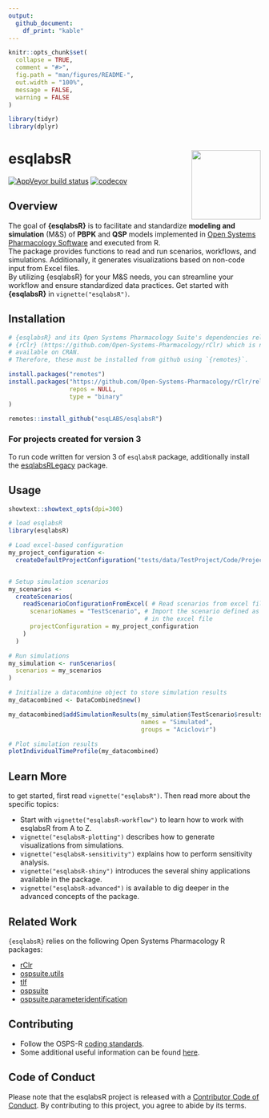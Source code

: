 ```yaml
---
output: 
  github_document:
    df_print: "kable"
---
```


<!-- README.md is generated from README.Rmd. Please edit that file -->

```r
knitr::opts_chunk$set(
  collapse = TRUE,
  comment = "#>",
  fig.path = "man/figures/README-",
  out.width = "100%",
  message = FALSE,
  warning = FALSE
)

library(tidyr)
library(dplyr)
```

# esqlabsR <a href="https://esqlabs.github.io/esqlabsR"><img src="man/figures/logo.png" align="right" height="138" /></a>

<!-- badges: start -->

[![AppVeyor build status](https://ci.appveyor.com/api/projects/status/github/esqlabs/esqlabsr?branch=develop&svg=true)](https://ci.appveyor.com/project/StephanSchaller/esqlabsr/branch/develop)
[![codecov](https://codecov.io/gh/esqlabs/esqlabsr/branch/develop/graph/badge.svg)](https://codecov.io/gh/esqlabs/esqlabsr)

<!-- badges: end -->

## Overview


The goal of **{esqlabsR}** is to facilitate and standardize **modeling and simulation** (M&S) of **PBPK** and **QSP** models implemented in [Open Systems Pharmacology Software](https://www.open-systems-pharmacology.org/) and executed from R.  
The package provides functions to read and run scenarios, workflows, and simulations. Additionally, it generates visualizations based on non-code input from Excel files.  
By utilizing {esqlabsR} for your M&S needs, you can streamline your workflow and ensure standardized data practices. Get started with **{esqlabsR}** in `vignette("esqlabsR")`.



## Installation


```r
# {esqlabsR} and its Open Systems Pharmacology Suite's dependencies relies on
# {rClr} (https://github.com/Open-Systems-Pharmacology/rClr) which is not
# available on CRAN.
# Therefore, these must be installed from github using `{remotes}`.

install.packages("remotes")
install.packages("https://github.com/Open-Systems-Pharmacology/rClr/releases/download/v0.9.2/rClr_0.9.2.zip",
                 repos = NULL,
                 type = "binary"
)

remotes::install_github("esqLABS/esqlabsR")
```


### For projects created for version 3

To run code written for version 3 of `esqlabsR` package, additionally install the
[esqlabsRLegacy](https://github.com/esqLABS/esqlabsRLegacy) package.

## Usage

```r
showtext::showtext_opts(dpi=300)
```

```r
# load esqlabsR
library(esqlabsR)

# Load excel-based configuration
my_project_configuration <- 
  createDefaultProjectConfiguration("tests/data/TestProject/Code/ProjectConfiguration.xlsx")


# Setup simulation scenarios
my_scenarios <- 
  createScenarios(
    readScenarioConfigurationFromExcel( # Read scenarios from excel file
      scenarioNames = "TestScenario", # Import the scenario defined as "TestScenario" 
                                      # in the excel file
      projectConfiguration = my_project_configuration
    )
  )

# Run simulations
my_simulation <- runScenarios(
  scenarios = my_scenarios
)

# Initialize a datacombine object to store simulation results
my_datacombined <- DataCombined$new()

my_datacombined$addSimulationResults(my_simulation$TestScenario$results,
                                     names = "Simulated",
                                     groups = "Aciclovir")

# Plot simulation results
plotIndividualTimeProfile(my_datacombined)

```

## Learn More

to get started, first read `vignette("esqlabsR")`. Then read more about the specific topics:

  - Start with `vignette("esqlabsR-workflow")` to learn how to work with esqlabsR from A to Z.
  - `vignette("esqlabsR-plotting")` describes how to generate visualizations from simulations.
  - `vignette("esqlabsR-sensitivity")` explains how to perform sensitivity analysis.
  - `vignette("esqlabsR-shiny")` introduces the several shiny applications available in the package.
  - `vignette("esqlabsR-advanced")` is available to dig deeper in the advanced concepts of the package.
  

## Related Work

`{esqlabsR}` relies on the following Open Systems Pharmacology R packages:

- [rClr](https://github.com/Open-Systems-Pharmacology/rClr/)
- [ospsuite.utils](https://github.com/Open-Systems-Pharmacology/OSPSuite.RUtils)
- [tlf](https://github.com/Open-Systems-Pharmacology/TLF-Library)
- [ospsuite](https://github.com/Open-Systems-Pharmacology/OSPSuite-R)
- [ospsuite.parameteridentification](https://github.com/Open-Systems-Pharmacology/OSPSuite.ParameterIdentification)


## Contributing

- Follow the OSPS-R [coding standards](https://github.com/Open-Systems-Pharmacology/Suite/blob/develop/CODING_STANDARDS_R.md).
- Some additional useful information can be found [here](https://github.com/Open-Systems-Pharmacology/OSPSuite-R/wiki/Developer-How-To's).

## Code of Conduct

Please note that the esqlabsR project is released with a [Contributor Code of Conduct](https://contributor-covenant.org/version/2/0/CODE_OF_CONDUCT.html). By contributing to this project, you agree to abide by its terms.
